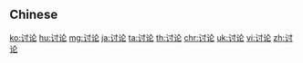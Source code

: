 {{also|討論}}
==Chinese==
{{zh-see|討論}}

[[ko:讨论]]
[[hu:讨论]]
[[mg:讨论]]
[[ja:讨论]]
[[ta:讨论]]
[[th:讨论]]
[[chr:讨论]]
[[uk:讨论]]
[[vi:讨论]]
[[zh:讨论]]
